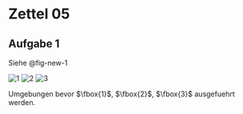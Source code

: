 # Zettel 05 {.unnumbered}

## Aufgabe 1

Siehe @fig-new-1

::: {layut-nrow=3 #fig-new-1} 
![1](../05/imgs/umg-01.png)
![2](../05/imgs/umg-02.png)
![3](../05/imgs/umg-03.png)

Umgebungen bevor $\fbox{1}$, $\fbox{2}$, $\fbox{3}$ ausgefuehrt werden.
:::